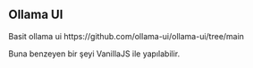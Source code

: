 ## Ollama UI


Basit ollama ui
https://github.com/ollama-ui/ollama-ui/tree/main


Buna benzeyen bir şeyi VanillaJS ile yapılabilir.

